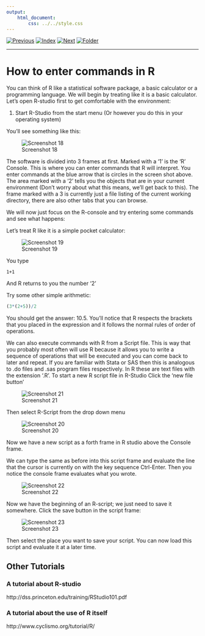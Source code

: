 ```yaml
---
output:
    html_document:
        css: ../../style.css
---
```


[![Previous](../../img/previous.png)](lesson1_1.html)
[![Index](../../img/home.png)](../../index.html)
[![Next](../../img/next.png)](lesson1_3.html)
[![Folder](../../img/folder.png)](./)

---

# How to enter commands in R

You can think of R like a statistical software package, a basic
calculator or a programming language. We will begin by treating like
it is a basic calculator. Let's open R-studio first to get comfortable
with the environment:

1. Start R-Studio from the start menu (Or however you do this in your
   operating system)

You'll see something like this:

![Screenshot 18](image18.png)

The software is divided into 3 frames at first. Marked with a '1' is the
'R' Console. This is where you can enter commands that R will
interpret. You enter commands at the blue arrow that is circles in the
screen shot above. The area marked with a '2' tells you the objects
that are in your current environment (Don't worry about what this
means, we'll get back to this). The frame marked with a 3 is currently
just a file listing of the current working directory, there are also
other tabs that you can browse.

We will now just focus on the R-console and try entering some commands
and see what happens:

Let's treat R like it is a simple pocket calculator:

![Screenshot 19](image19.png)

You type
```
1+1
```

And R returns to you the number '2'

Try some other simple arithmetic:

```.R
(3*(2+5))/2
```

You should get the answer: 10.5. You'll notice that R respects the
brackets that you placed in the expression and it follows the normal
rules of order of operations.

We can also execute commands with R from a Script file. This is way
that you probably most often will use R because it allows you to write
a sequence of operations that will be executed and you can come back
to later and repeat. If you are familiar with Stata or SAS then this
is analogous to .do files and .sas program files respectively. In R
these are text files with the extension '.R'. To
start a new R script file in R-Studio Click the 'new file button'

![Screenshot 21](image21.png)

Then select R-Script from the drop down menu

![Screenshot 20](image20.png)

Now we have a new script as a forth frame in R studio above the
Console frame.

We can type the same as before into this script frame and evaluate the
line that the cursor is currently on with the key sequence
Ctrl-Enter. Then you notice the console frame evaluates what you
wrote.

![Screenshot 22](image22.png)

Now we have the beginning of an R-script; we just need to save it
somewhere. Click the save button in the script frame:

![Screenshot 23](image23.png)

Then select the place you want to save your script. You can now load
this script and evaluate it at a later time.

## Other Tutorials

### A tutorial about R-studio

http://dss.princeton.edu/training/RStudio101.pdf

### A tutorial about the use of R itself

http://www.cyclismo.org/tutorial/R/
